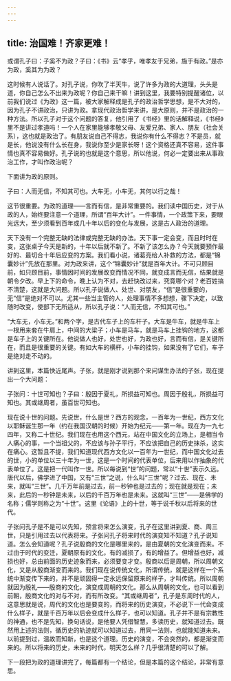 ```yaml
---
---
---
```

title: 治国难！齐家更难！
---




或谓孔子曰：子奚不为政？子曰：《书》云“孝乎，唯孝友于兄弟，施于有政。”是亦为政，奚其为为政？

这时候有人说话了。对孔子说，你吹了半天牛，说了许多为政的大道理，头头是道，你自己怎么不出来为政呢？你自己来干嘛！讲到这里，我要特别提醒诸位，以前我们说过《为政》这一篇，被大家解释成是孔子的政治哲学思想，是不大对的，因为孔子不讲政治，只讲为政。拿现代政治哲学来讲，是大原则，并不是政治的一种方法。所以孔子对于这个问题的答复，他引用了《书经》里的话解释说，《书经》里不是讲过孝道吗！一个人在家里能够孝敬父母、友爱兄弟、家人、朋友（社会关系），这也就是政治了。有朋友说自己不得志，我说你有什么不得志？不是员，就是长，他说没有什么长在身，我说你至少是家长呀！这个资格还真不容易，这件事情也真不容易做好。孔子说的也就是这个意思，所以他说，何必一定要出来从事政治工作，才叫作政治呢？

下面讲为政的原则。

子曰：人而无信，不知其可也。大车无，小车无，其何以行之哉！

这节很重要。为政的道理——言而有信，是非常重要的。我们读中国历史，对于从政的人，始终要注意一个道理，所谓“百年大计”。一件事情，一个政策下来，要眼光远大，至少须看到百年或几十年以后的变化与发展，这是古人政治的道理。

天下没有一个完整无缺的法律或完整无缺的办法。天下事一定会变，而且时时在变，这张桌子今天是新的，十年以后就不新了。不新了该怎么办？今天就要预作最好的、最切合十年后应变的方案。我们看小说，诸葛亮给人补救的方法，都是“锦囊妙计”先放在那里。对为政来讲，这个“锦囊妙计”就是百年大计。不可只顾目前，如只顾目前，事情因时间的发展改变而情况不同，就变成言而无信，结果就是朝令夕改。早上下的命令，晚上认为不对，去赶快改过来，究竟哪个对？老百姓搞不清楚，这就是大问题。所以孔子说做人、处世、对朋友，“信”是很重要的，无“信”是绝对不可以。尤其一些当主管的人，处理事情不多想想，骤下决定，以致随时改变，使部下无所适从，所以孔子说：“人而无信，不知其可也。”

“大车无，小车无。”和两个字，是古代车子上的车杆子。大车是牛车，就是牛车上一根用来套在牛肩上，中间的大梁子；小车是马车，就是马车上挂钩的地方，这都是车子上的关键所在。他说做人也好，处世也好，为政也好，言而有信，是关键所在，而且是很重要的关键。有如大车的横杆，小车的挂钩，如果没有了它们，车子是绝对走不动的。

讲到这里，本篇快近尾声。子张，就是刚才说到那个来问谋生办法的子张，现在提出一个大问题：

子张问：十世可知也？子曰：殷因于夏礼，所损益可知也。周因于殷礼，所损益可知也。其或继周者，虽百世可知也。

现在说十世的问题。先说世，什么是世？西方的观念，一百年为一世纪，西方文化以耶稣诞生那一年（约在我国汉朝的时候）开始为纪元——第一年。现在为一九七四年，又称二十世纪。我们现在也用这个西元，站在中国文化的立场上，是相当令人痛心的事，一个当祖父的，不应该与孙子平行，不应该把自己的历史抹杀，这实在痛心。这暂且不提，我们知道现代西方文化以一百年为一世纪，而中国文化过去的世，小的单位以三十年为一世，这是一个时间的代表单位，后来用以作抽象的代表单位了。这是把一代叫作一世。所以每说到“世”的问题，常以“十世”表示久远。唐代以后，佛学进了中国，又有“三世”之说，什么叫“三世”呢？过去、现在、未来，就叫“三世”。几千万年前是过去，前一秒钟也是过去的；现在就是现在；未来，此后的一秒钟是未来，以后的千百万年也是未来。这就叫“三世”——是佛学的名称；儒学则称之为“十世”。这里《论语》上的十世，等于说千秋以后将来的世代。

子张问孔子是不是可以先知，预言将来怎么演变，孔子在这里讲到夏、商、周三世，只是引用过去以代表将来。子张问孔子将来时代的演变知不知道？孔子说知道。怎么会知道呢？孔子说殷商的文化是哪里来的，是由夏朝的文化演变而来。不过由于时代的变迁，夏朝原有的文化，有的减损了，有的增益了。但增益也好，减损也好，总由前面的历史迹象而来，必须要变才变。殷商以后是周朝，所以周朝文化，又是从殷商渐变而来的。我们现在说传统文化，所谓传统，就是这样在一个系统中渐变传下来的，并不是顽固得一定永远保留原来的样子，才叫传统。所以周朝就因为殷礼——殷商的文化，演变成周朝的文化。那么从周朝的文化，也可以看到前朝，殷商文化的对与不对，而有所改变。“其或继周者”，孔子是东周时代的人，这意思就是说，周代的文化也是要变的，而将来的历史演变，不必说下一代会变成什么样子，就是千百万年以后会变成什么样子，也可以知道。孔子并不是有宗教性的神通，也不是先知，换句话说，是他要人凭借智慧，多读历史，就知道过去。既然用上述的法则，循历史的轨迹就可以知道过去，用同一法则，也就能知道未来。以前提到过，温故而知新，也是这个道理。历史的演变，不会突然的，都是渐变而来的。所以将来的历史，未来的时代，明天怎么样？几乎很清楚的可以了解。

下一段把为政的道理讲完了，每篇都有一个结论，但是本篇的这个结论，非常有意思。